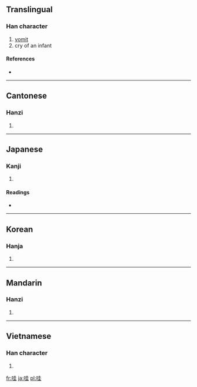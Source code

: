 ==Translingual==

===Han character===
{{Han char|rn=30|rad=口|as=06|sn=9|four=6401<sub>4</sub>|canj=口土土 (RGG)}}

# [[vomit]]
# cry of an infant

====References====
* {{Han ref|kx=0189.050|dkj=03593|dj=0408.110|hdz=10611.050|uh=54C7|ud=21703|bh=AB7A|bd=43898}}

----

==Cantonese==

===Hanzi===
{{yue-hanzi|jyut=|y=wa1}}

# {{defn|Cantonese|sort=口06}}

----

==Japanese==

===Kanji===
{{ja-kanji|grade=|rs=口06}}

# {{defn|Japanese|sort=口06}}

====Readings====
* {{ja-readings|on=[[あい]] (ai), [[え]] (e), [[わ]] (wa)|kun=[[よこしま]] (yokoshima), [[はく]] (haku), [[むせぶ]] (musebu)}}

----

==Korean==

===Hanja===
{{ko-hanja|hangeul=와|rv=wa|mr=wa}}

# {{defn|Korean|sort=口06}}

----

==Mandarin==

===Hanzi===
{{cmn-hanzi|pin=[[wā]] ([[wa1]]), [[wa]] ([[wa5]])|wg=wa<sup>1</sup>, wa<sup>5</sup>}}

# {{defn|Mandarin|sort=口06}}

----

==Vietnamese==

===Han character===
{{vi-hantu|[[oa]], [[oà]]|rs=口06}}

# {{defn|Vietnamese|sort=口06}}

[[fr:哇]]
[[ja:哇]]
[[pl:哇]]